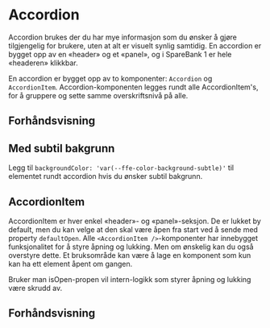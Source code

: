 
<Meta of={AccordionStories} />

# Accordion

Accordion brukes der du har mye informasjon som du ønsker å gjøre tilgjengelig for brukere, uten at alt er visuelt synlig samtidig. En accordion er bygget opp av en «header» og et «panel», og i SpareBank 1 er hele «headeren» klikkbar.

En accordion er bygget opp av to komponenter: `Accordion` og `AccordionItem`. Accordion-komponenten legges rundt alle AccordionItem's, for å gruppere og sette samme overskriftsnivå på alle.

<InstallImport
    packageName="@sb1/ffe-accordion-react"
    dependencies={dependencies}
/>

## Forhåndsvisning

<Canvas of={AccordionStories.Standard} />
<Controls of={AccordionStories.Standard} />

## Med subtil bakgrunn
Legg til `backgroundColor: 'var(--ffe-color-background-subtle)'` til elementet rundt accordion hvis du ønsker subtil bakgrunn.

<Canvas of={AccordionStories.WithSubtleBackground} />

## AccordionItem

AccordionItem er hver enkel «header»- og «panel»-seksjon. De er lukket by default, men du kan velge at den skal være åpen fra start ved å sende med property `defaultOpen`.
Alle `<AccordionItem />`-komponenter har innebygget funksjonalitet for å styre åpning og lukking. Men om ønskelig kan du også overstyre dette. Et bruksområde kan være å lage en komponent som kun kan ha ett element åpent om gangen.

Bruker man isOpen-propen vil intern-logikk som styrer åpning og lukking være skrudd av.

## Forhåndsvisning

<Canvas of={AccordionItemStories.Standard} />
<Controls of={AccordionItemStories.Standard} />
